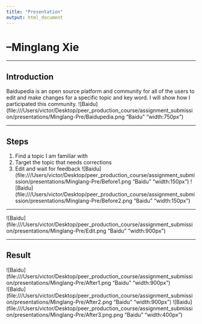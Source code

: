 ```yaml
---
title: "Presentation"
output: html_document
---
```


# --Minglang Xie

***
## Introduction ##
Baidupedia is an open source platform and community for all of the users to edit and make changes for a specific topic and key word. I will show how I participated this community.
![Baidu](file:///Users/victor/Desktop/peer_production_course/assignment_submission/presentations/Minglang-Pre/Baidupedia.png "Baidu" "width:750px")

***

## Steps ##
1. Find a topic I am familiar with
2. Target the topic that needs corrections
3. Edit and wait for feedback
![Baidu](file:///Users/victor/Desktop/peer_production_course/assignment_submission/presentations/Minglang-Pre/Before1.png "Baidu" "width:150px")   ![Baidu](file:///Users/victor/Desktop/peer_production_course/assignment_submission/presentations/Minglang-Pre/Before2.png "Baidu" "width:150px")  

***

![Baidu](file:///Users/victor/Desktop/peer_production_course/assignment_submission/presentations/Minglang-Pre/Edit.png "Baidu" "width:900px")

***
## Result ##
![Baidu](file:///Users/victor/Desktop/peer_production_course/assignment_submission/presentations/Minglang-Pre/After1.png "Baidu" "width:900px")  
![Baidu](file:///Users/victor/Desktop/peer_production_course/assignment_submission/presentations/Minglang-Pre/After2.png "Baidu" "width:900px")
![Baidu](file:///Users/victor/Desktop/peer_production_course/assignment_submission/presentations/Minglang-Pre/After3.png.png "Baidu" "width:400px")
